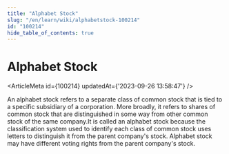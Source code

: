 ```yaml
---
title: "Alphabet Stock"
slug: "/en/learn/wiki/alphabetstock-100214"
id: "100214"
hide_table_of_contents: true
---
```



# Alphabet Stock

<ArticleMeta id={100214} updatedAt={'2023-09-26 13:58:47'} />
<div className='border-solid border-b border-t-0 my-4 border-[var(--ifm-color-gray-300)]' />

An alphabet stock refers to a separate class of common stock that is tied to a specific subsidiary of a corporation. More broadly, it refers to shares of common stock that are distinguished in some way from other common stock of the same company.It is called an alphabet stock because the classification system used to identify each class of common stock uses letters to distinguish it from the parent company's stock. Alphabet stock may have different voting rights from the parent company's stock.
